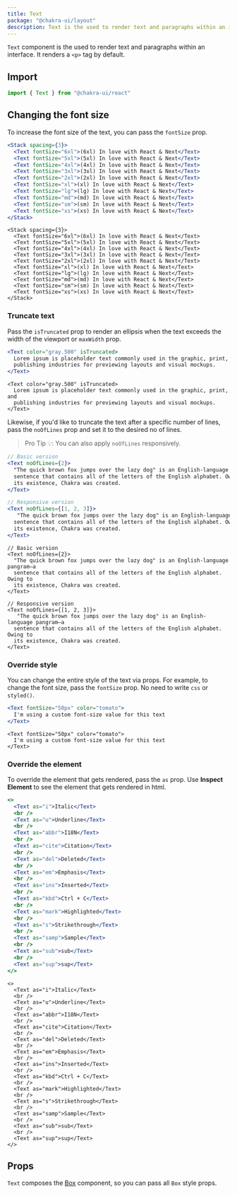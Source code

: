 ```yaml
---
title: Text
package: "@chakra-ui/layout"
description: Text is the used to render text and paragraphs within an interface.
---
```


`Text` component is the used to render text and paragraphs within an interface.
It renders a `<p>` tag by default.

## Import

```js
import { Text } from "@chakra-ui/react"
```

## Changing the font size

To increase the font size of the text, you can pass the `fontSize` prop.

```jsx
<Stack spacing={3}>
  <Text fontSize="6xl">(6xl) In love with React & Next</Text>
  <Text fontSize="5xl">(5xl) In love with React & Next</Text>
  <Text fontSize="4xl">(4xl) In love with React & Next</Text>
  <Text fontSize="3xl">(3xl) In love with React & Next</Text>
  <Text fontSize="2xl">(2xl) In love with React & Next</Text>
  <Text fontSize="xl">(xl) In love with React & Next</Text>
  <Text fontSize="lg">(lg) In love with React & Next</Text>
  <Text fontSize="md">(md) In love with React & Next</Text>
  <Text fontSize="sm">(sm) In love with React & Next</Text>
  <Text fontSize="xs">(xs) In love with React & Next</Text>
</Stack>
```

```tsx
<Stack spacing={3}>
  <Text fontSize="6xl">(6xl) In love with React & Next</Text>
  <Text fontSize="5xl">(5xl) In love with React & Next</Text>
  <Text fontSize="4xl">(4xl) In love with React & Next</Text>
  <Text fontSize="3xl">(3xl) In love with React & Next</Text>
  <Text fontSize="2xl">(2xl) In love with React & Next</Text>
  <Text fontSize="xl">(xl) In love with React & Next</Text>
  <Text fontSize="lg">(lg) In love with React & Next</Text>
  <Text fontSize="md">(md) In love with React & Next</Text>
  <Text fontSize="sm">(sm) In love with React & Next</Text>
  <Text fontSize="xs">(xs) In love with React & Next</Text>
</Stack>
```

### Truncate text

Pass the `isTruncated` prop to render an ellipsis when the text exceeds the
width of the viewport or `maxWidth` prop.

```jsx
<Text color="gray.500" isTruncated>
  Lorem ipsum is placeholder text commonly used in the graphic, print, and
  publishing industries for previewing layouts and visual mockups.
</Text>
```

```tsx
<Text color="gray.500" isTruncated>
  Lorem ipsum is placeholder text commonly used in the graphic, print, and
  publishing industries for previewing layouts and visual mockups.
</Text>
```

Likewise, if you'd like to truncate the text after a specific number of lines,
pass the `noOfLines` prop and set it to the desired no of lines.

> Pro Tip 💡: You can also apply `noOfLines` responsively.

```jsx live=false
// Basic version
<Text noOfLines={2}>
  "The quick brown fox jumps over the lazy dog" is an English-language pangram—a
  sentence that contains all of the letters of the English alphabet. Owing to
  its existence, Chakra was created.
</Text>

// Responsive version
<Text noOfLines={[1, 2, 3]}>
   "The quick brown fox jumps over the lazy dog" is an English-language pangram—a
  sentence that contains all of the letters of the English alphabet. Owing to
  its existence, Chakra was created.
</Text>
```

```tsx live=false
// Basic version
<Text noOfLines={2}>
  "The quick brown fox jumps over the lazy dog" is an English-language pangram—a
  sentence that contains all of the letters of the English alphabet. Owing to
  its existence, Chakra was created.
</Text>

// Responsive version
<Text noOfLines={[1, 2, 3]}>
   "The quick brown fox jumps over the lazy dog" is an English-language pangram—a
  sentence that contains all of the letters of the English alphabet. Owing to
  its existence, Chakra was created.
</Text>
```

### Override style

You can change the entire style of the text via props. For example, to change
the font size, pass the `fontSize` prop. No need to write `css` or `styled()`.

```jsx
<Text fontSize="50px" color="tomato">
  I'm using a custom font-size value for this text
</Text>
```

```tsx
<Text fontSize="50px" color="tomato">
  I'm using a custom font-size value for this text
</Text>
```

### Override the element

To override the element that gets rendered, pass the `as` prop. Use **Inspect
Element** to see the element that gets rendered in html.

```jsx
<>
  <Text as="i">Italic</Text>
  <br />
  <Text as="u">Underline</Text>
  <br />
  <Text as="abbr">I18N</Text>
  <br />
  <Text as="cite">Citation</Text>
  <br />
  <Text as="del">Deleted</Text>
  <br />
  <Text as="em">Emphasis</Text>
  <br />
  <Text as="ins">Inserted</Text>
  <br />
  <Text as="kbd">Ctrl + C</Text>
  <br />
  <Text as="mark">Highlighted</Text>
  <br />
  <Text as="s">Strikethrough</Text>
  <br />
  <Text as="samp">Sample</Text>
  <br />
  <Text as="sub">sub</Text>
  <br />
  <Text as="sup">sup</Text>
</>
```

```tsx
<>
  <Text as="i">Italic</Text>
  <br />
  <Text as="u">Underline</Text>
  <br />
  <Text as="abbr">I18N</Text>
  <br />
  <Text as="cite">Citation</Text>
  <br />
  <Text as="del">Deleted</Text>
  <br />
  <Text as="em">Emphasis</Text>
  <br />
  <Text as="ins">Inserted</Text>
  <br />
  <Text as="kbd">Ctrl + C</Text>
  <br />
  <Text as="mark">Highlighted</Text>
  <br />
  <Text as="s">Strikethrough</Text>
  <br />
  <Text as="samp">Sample</Text>
  <br />
  <Text as="sub">sub</Text>
  <br />
  <Text as="sup">sup</Text>
</>
```

## Props

`Text` composes the [Box](/docs-horizon-ui-dashboard/docs/layout/box) component,
so you can pass all `Box` style props.

<PropsTable of="Text" omit={null} />
